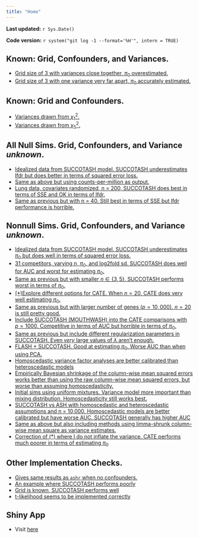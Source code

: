 ```yaml
---
title: "Home"
---
```


**Last updated:** `r Sys.Date()`

**Code version:** `r system("git log -1 --format='%H'", intern = TRUE)`

## Known: Grid, Confounders, and Variances.

*  [Grid size of 3 with variances close together, $\pi_0$ overestimated.](alpha_sig_known.pdf)
*  [Grid size of 3 with one variance very far apart, $\pi_0$ accurately estimated.](alpha_sig_tau_known.pdf)


## Known: Grid and Confounders.

* [Variances drawn from $\chi^2_1$.](alpha_tau_known_1df_writeup.pdf)
* [Variances drawn from $\chi^2_5$.](alpha_tau_known_writeup.pdf)

## All Null Sims. Grid, Confounders, and Variance *unknown*.

* [Idealized data from SUCCOTASH model. SUCCOTASH underestimates lfdr but does better in terms of squared error loss.](count_theo_sims.pdf)
* [Same as above but using counts-per-million as output.](count_theo_sims_cpm.pdf)
* [Lung data, covariates randomized, n = 200, SUCCOTASH does best in terms of SSE and OK in terms of lfdr.](suc_v_rest_real_writeup.pdf)
* [Same as previous but with n = 40. Still best in terms of SSE but lfdr performance is horrible.](suc_v_rest_real_writeu_20v20.pdf)

## Nonnull Sims. Grid, Confounders, and Variance *unknown*.

* [Idealized data from SUCCOTASH model. SUCCOTASH underestimates $\pi_0$ but does well in terms of squared error loss.](count_theo_nonnull_cpm.pdf)
* [31 competitors, varying n, $\pi_0$, and log2fold sd. SUCCOTASH does well for AUC and worst for estimating $\pi_0$.](varyNsampNullpiLog2sd.pdf)
* [Same as previous but with smaller $n \in \{3,5\}$. SUCCOTASH performs worst in terms of $\pi_0$.](varyNsampNullpiLog2sd_smallN.pdf)
* [(*)Explore different options for CATE. When $n = 20$, CATE does very well estimating $\pi_0$.](varyNsampNullpiLog2sd_cateonly.pdf)
* [Same as previous but with larger number of genes ($p = 10,000$). $n = 20$ is still pretty good.](varyNsampNullpiLog2sd_cateonly_10000.pdf)
* [Include SUCCOTASH (MOUTHWASH) into the CATE comparisons with $p = 1000$. Competitive in terms of AUC but horrible in terms of $\pi_0$.](varyNsampNullpiLog2sd_cateVsMouthwash.pdf)
* [Same as previous but include different regularization parameters in SUCCOTASH. Even *very* large values of $\lambda$ aren't enough.](calibrate_lambda.pdf)
* [FLASH + SUCCOTASH. Good at estimating $\pi_0$. Worse AUC than when using PCA.](varyNsampNullpiLog2sd_cateVsFlashMouthwash.pdf)
* [Homoscedastic variance factor analyses are better calibrated than heteroscedastic models](varyNsampNullpiLog2sd_cateVsMouthwashManyFA.pdf)
* [Empirically Bayesian shrinkage of the column-wise mean squared errors works better than using the raw column-wise mean squared errors, but worse than assuming homoscedasticity.](varyNsampNullpiLog2sd_cateVsMouthwashManyFA_shrinkPCA.pdf)
* [Initial sims using uniform mixtures. Variance model more important than mixing distribution. Homoscedasticity still works best.](unif_mix_compare.pdf)
* [SUCCOTASH vs ASH with homoscedastic and heteroscedastic assumptions and n = 10,000. Homoscedastic models are better calibrated but have worse AUC. SUCCOTASH generally has higher AUC](big_sims_mouth_largen_writeup.html)
* [Same as above but also including methods using limma-shrunk column-wise mean square as variance estimates.](big_sims_mouth_ashVsucc_writeup.html)
* [Correction of (*) where I do not inflate the variance. CATE performs much poorer in terms of estimating $\pi_0$](cate_redo.pdf)

## Other Implementation Checks.

* [Gives same results as `ashr` when no confounders.](check_with_ash.pdf)
* [An example where SUCCOTASH performs poorly](succotash_ests.html)
* [Grid is known, SUCCOTASH performs well](known_grid.html)
* [t-likelihood seems to be implemented correctly](test_tlike.pdf)

## Shiny App

* Visit [here](https://github.com/dcgerard/succotash_sims/tree/master/analysis/mouthwash)
